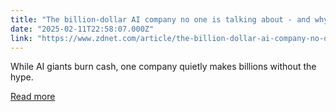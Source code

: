 ```yaml
---
title: "The billion-dollar AI company no one is talking about - and why you should care"
date: "2025-02-11T22:58:07.000Z"
link: "https://www.zdnet.com/article/the-billion-dollar-ai-company-no-one-is-talking-about-and-why-you-should-care/"
---
```


While AI giants burn cash, one company quietly makes billions without the hype.

[Read more](https://www.zdnet.com/article/the-billion-dollar-ai-company-no-one-is-talking-about-and-why-you-should-care/)
